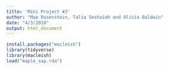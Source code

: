 ```yaml
---
title: 'Mini Project #3'
author: "Mae Rosenstein, Talia Seshaiah and Olivia Baldwin"
date: "4/3/2018"
output: html_document
---
```


```r
install.packages("macleish")
library(tidyverse)
library(macleish)
load("maple_sap.rda")

```

